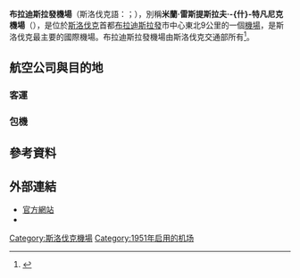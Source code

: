 {{expand|time=2015-12-31T05:43:22+00:00}}
{{noteTA
|1=zh:布拉迪斯拉發;zh-hans:布拉迪斯拉发;zh-hant:布拉迪斯拉發;zh-hk:布拉迪斯拉發;zh-mo:布拉迪斯拉發;zh-tw:布拉提斯拉瓦;
}}
{{Infobox airport
| name          = 布拉迪斯拉發機場
| nativename    = {{lang|sk|Letisko Bratislava}}
| nativename-a  = 
| nativename-r  = 
| image         = 
| image-width   = 250
| image2        = Bratislava Airport new terminal BTS.jpg
| image2-width  = 250
| hub           = [[瑞安航空|瑞安航空]]
| IATA          = BTS
| ICAO          = LZIB
| type          = 公共
| owner         = 
| operator      = Airport Bratislava, a.s. (BTS)
| city-served   = [[斯洛伐克|斯洛伐克]][[布拉迪斯拉發|布拉迪斯拉發]]和[[奧地利|奧地利]][[維也納|維也納]]
| location      = <!--If different than above-->
| elevation-f   = 436
| elevation-m   = 133
| opened        = 1951
<!-- 未知參數 | Slogan        = Dávame rozlet vašim snom -->
| coordinates   = {{Coord|48|10|12|N|017|12|46|E|type:airport_region:SK|display=inline,title|name=Milan Rastislav Štefánik Airport}}
| pushpin_map   = Slovakia
| pushpin_label = BTS
| website       = [http://www.bts.aero/ bts.aero]
| metric-rwy    = Y
| r1-number     = 04/22
| r1-length-f   = 9,515
| r1-length-m   = 2,900
| r1-surface    = 混凝土
| r2-number     = 13/31
| r2-length-f   = 10,466
| r2-length-m   = 3,190
| r2-surface    = 混凝土
| stat-year     = 2014
| stat1-header  = 旅客數
| stat1-data    = 1,355,625
| stat2-header  = 貨運量
| stat2-data    = 19,448
| stat3-header  = 
| stat3-data    = 
| footnotes     = Slovakian [[Aeronautical_Information_Publication|AIP]] at [[European_Organisation_for_the_Safety_of_Air_Navigation|EUROCONTROL]]<ref name="AIP">[http://www.ead.eurocontrol.int/publicuser/protect/pu/main.jsp EAD Basic] {{WebCite|url=https://www.webcitation.org/5vfkOQheM?url=http://www.ead.eurocontrol.int/publicuser/protect/pu/main.jsp |date=20110112034433 |dateformat=iso }}.</ref>
}}
'''布拉迪斯拉發機場'''（斯洛伐克語：{{lang|sk|'''Letisko Bratislava'''}}；{{airport codes|BTS|LZIB}}），別稱'''米蘭·雷斯提斯拉夫·-{什}-特凡尼克機場'''（{{lang|sk|'''Letisko M. R. Štefánika'''}}），是位於[[斯洛伐克|斯洛伐克]]首都[[布拉迪斯拉發|布拉迪斯拉發]]市中心東北9公里的一個[[機場|機場]]，是斯洛伐克最主要的國際機場。布拉迪斯拉發機場由斯洛伐克交通部所有<ref>{{cite web|title=Bratislava Airport Annual Report 2014|url=http://www.bts.aero/downloads/rocne-spravy/rocna-sprava-2014.pdf|ref=page 15|access-date=2015-12-31|archive-date=2015-07-25|archive-url=https://web.archive.org/web/20150725233610/http://www.bts.aero/downloads/rocne-spravy/rocna-sprava-2014.pdf|dead-url=no}}</ref>。

==航空公司與目的地==
=== 客運 ===
{{Airport-dest-list
|3rdcoltitle=航站楼
|{{flagicon|EGY}} [[開羅航空|開羅航空]]|'''季節性'''：[[古尔代盖国际机场|洪加達]]|B
|{{flagicon|CZE}} [[捷克航空|捷克航空]]|[[科希策國際機場|科希策]]、[[布拉格瓦茨拉夫·哈維爾國際機場|布拉格]]|A
|{{flagicon|ARE}} [[杜拜航空|杜拜航空]]| [[杜拜國際機場|杜拜]]|B
|{{flagicon|RUS}} [[俄罗斯勝利航空|俄罗斯勝利航空]]|[[伏努科沃國際機場|莫斯科-伏努科沃]]|B
|{{flagicon|IRL}} [[瑞安航空|瑞安航空]]|[[雅典埃莱夫塞里奥斯·韦尼泽洛斯国际机场|雅典]]、[[柏林-舍讷费尔德机场|柏林-舍訥費爾]]、[[布鲁塞尔机场|布魯塞爾]]、[[赫羅納－布拉瓦海岸機場|赫羅納]]、[[阿道弗·苏亚雷斯马德里-巴拉哈斯机场|馬德里]]、{{tsl|en|Il Caravaggio International Airport||米蘭-貝加莫}}、[[罗马钱皮诺机场|羅馬-錢皮諾]]<br>'''季節性'''：{{tsl|en|Alghero-Fertilia Airport||阿爾蓋羅}}、[[克基拉岛扬尼斯·卡波迪斯特里亚斯国际机场|克基拉]]、[[马拉加-太阳海岸机场|馬拉加]]、[[马略卡岛帕尔马机场|帕爾馬]]、[[博韋-提耶機場|博韋]]、{{tsl|en|Vincenzo Florio Airport Trapani–Birgi||特拉帕尼}}|A
|{{flagicon|IRL}} [[瑞安航空|瑞安航空]]|[[伯明翰机场|伯明罕]]、[[都柏林机场|都柏林]]、[[愛丁堡機場|愛丁堡]]、[[伦敦斯坦斯特德机场|倫敦-史坦斯特]]、[[倫敦盧頓機場|倫敦-盧頓]]（2016年11月2日停航）、[[曼彻斯特机场|曼徹斯特]]、[[尼什君士坦丁大帝國際機場|尼什]]（2016年10月31日開航）、[[奧華特機場|埃拉特]]（2016年10月30日開航）|B
|{{flagicon|CZE}} [[智能翼航空|智能翼航空]]<br>由{{link-en|斯洛伐克旅行航空|Travel Service (Slovakia)}}營運|'''季節性'''：[[布爾加斯機場|布爾加斯]]、[[克基拉岛扬尼斯·卡波迪斯特里亚斯国际机场|克基拉]]、[[大加那利机场|大加那利島]]、[[伊拉克利翁尼科斯·卡赞察基斯国际机场|伊拉克利翁]]、[[卡拉馬塔|卡拉馬塔]]、{{tsl|en|Karpathos Island National Airport||喀帕蘇斯島}}、{{tsl|en|Lamezia Terme International Airport||拉梅齊亞泰爾梅}}、{{tsl|en|Olbia Costa Smeralda Airport||奧爾比亞}}、[[马略卡岛帕尔马机场|帕爾馬]]、[[罗得岛迪亚戈拉斯国际机场|羅得島]]|A
|{{flagicon|CZE}} [[智能翼航空|智能翼航空]]<br>由{{link-en|斯洛伐克旅行航空|Travel Service (Slovakia)}}營運|'''季節性'''：[[本-古里安国际机场|特拉維夫]]|B
|{{flagicon|HUN}} [[維茲航空|維茲航空]]|[[史高比耶亞歷山大大帝機場|史高比耶]]|B
}}

=== 包機 ===
{{Airport-dest-list
|{{flagicon|GRC}} [[愛琴海航空|愛琴海航空]]|[[罗得岛迪亚戈拉斯国际机场|羅得島]]
|{{flagicon|MLT}} [[馬爾他航空|馬爾他航空]]| [[馬耳他國際機場|馬爾他]]
|{{flagicon|GRC}} {{link-en|阿斯特拉航空|Astra Airlines}}|[[塞萨洛尼基马其顿国际机场|塞薩洛尼基]]
|{{flagicon|BGR}} {{tsl|en|Bulgarian Air Charter|保加利亞航空包機公司}}| [[布爾加斯機場|布爾加斯]]、[[瓦爾納機場|瓦爾納]]
|{{flagicon|TUR}} {{link-en|克倫頓航空|Corendon Airlines}}| [[安塔利亚机场|安塔利亞]]
|{{flagicon|EGY}} FlyEgypt| [[古尔代盖国际机场|洪加達]]、[[沙姆沙伊赫国际机场|沙姆沙伊赫]]
|{{flagicon|ITA}} {{link-en|米斯特拉爾航空|Mistral Air}}|[[卡塔尼亞-豐塔納羅沙機場|卡塔尼亞]]、{{tsl|en|Lamezia Terme International Airport|拉梅齊亞泰爾梅國際機場|拉梅齊亞泰爾梅}}
|{{flagicon|MNE}} [[蒙特內哥羅航空|蒙特內哥羅航空]]|[[波德戈里察國際機場|波德戈里察]]
|{{flagicon|EGY}} {{link-en|尼斯馬航空|Nesma Airlines}}|{{tsl|en|Marsa Alam International Airport||阿萊姆港}}
|{{flagicon|TUR}} {{link-en|順風航空|Tailwind Airlines}}|[[安塔利亚机场|安塔利亞]]、[[埃尔詹国际机场|尼科西亞]]
|{{flagicon|SVK}} {{link-en|斯洛伐克旅行航空|Travel Service (Slovakia)}}|{{tsl|en|Agadir–Al Massira Airport||阿加迪爾}}、{{tsl|en|Ajaccio Napoleon Bonaparte Airport||阿雅克肖}}、[[阿尔梅里亚机场|阿爾梅里亞]]、[[安塔利亚机场|安塔利亞]]、[[雅典埃莱夫塞里奥斯·韦尼泽洛斯国际机场|雅典]]、{{tsl|en|Aristides Pereira International Airport||博阿維斯塔}}、[[布爾加斯機場|布爾加斯]]、{{tsl|en|Milas–Bodrum Airport||博德魯姆}}、{{tsl|en|Cagliari Elmas Airport||卡利亞里}}、[[卡塔尼亞-豐塔納羅沙機場|卡塔尼亞]]、[[克基拉岛扬尼斯·卡波迪斯特里亚斯国际机场|克基拉]]、[[达喀尔-约夫-利奥波德·塞达尔·桑戈尔国际机场|達卡]]、[[杰尔巴-杰尔吉斯国际机场|傑爾巴]]、[[大加那利机场|大加那利島]]、[[伊拉克利翁尼科斯·卡赞察基斯国际机场|伊拉克利翁]]、[[古尔代盖国际机场|洪加達]]、[[阿德南·曼德列斯機場|伊茲密爾]]、{{tsl|en|Kalamata International Airport|卡拉馬塔國際機場|卡拉馬塔}}、[[卡瓦拉亚历山大大帝国际机场|卡瓦拉]]、{{tsl|en|Kos Island International Airport||科斯}}、{{tsl|en|Lamezia Terme International Airport|拉梅齊亞泰爾梅國際機場|拉梅齊亞泰爾梅}}、[[拉纳卡国际机场|拉纳卡]]、[[马拉加-太阳海岸机场|馬拉加]]、{{tsl|en|Marsa Alam International Airport||阿萊姆港}}、[[莫纳斯提尔哈比卜·布尔吉巴国际机场|莫納斯提爾]]、{{tsl|en|Olbia Costa Smeralda Airport||奧爾比亞}}、{{tsl|en|Angads Airport||烏季達}}、{{tsl|en|Falcone–Borsellino Airport||巴勒莫}}、[[马略卡岛帕尔马机场|帕爾馬]]、[[帕福斯国际机场|帕福斯]]、{{tsl|en|Araxos Airport||帕特雷}}、{{tsl|en|Aktion National Airport||普雷韋扎}}、[[罗得岛迪亚戈拉斯国际机场|羅得島]]、[[阿米尔卡·加布拉尔国际机场|薩爾島]]、[[塞拉萊機場|塞拉萊]]、[[地拉那特蕾莎修女國際機場|地拉那]]、{{tsl|en|Zakynthos International Airport||扎金索斯}}
|{{flagicon|TUN}} [[突尼斯航空|突尼斯航空]]| [[莫纳斯提尔哈比卜·布尔吉巴国际机场|莫納斯提爾]]
}}

==參考資料==
{{reflist}}

==外部連結==
{{commonscat-inline|M. R. Štefánik Airport}}
*[http://www.bts.aero/ 官方網站] {{Wayback|url=http://www.bts.aero/ |date=20210205203119 }}{{sk icon}}{{en icon}}
*{{NWS-current|LZIB}}

{{斯洛伐克機場}}

[[Category:斯洛伐克機場|Category:斯洛伐克機場]]
[[Category:1951年启用的机场|Category:1951年启用的机场]]